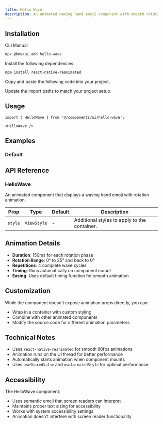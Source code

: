 ```yaml
---
title: Hello Wave
description: An animated waving hand emoji component with smooth rotation animation.
---
```


<ComponentPreview
  name='hello-wave-demo'
  description='An animated waving hand emoji'
/>

## Installation

<CodeTabs>

<TabsList>
  <TabsTrigger value="cli">CLI</TabsTrigger>
  <TabsTrigger value="manual">Manual</TabsTrigger>
</TabsList>
<TabsContent value="cli">

```bash
npx @bna/ui add hello-wave
```

</TabsContent>

<TabsContent value="manual">

<Steps>

<Step>Install the following dependencies:</Step>

```bash
npm install react-native-reanimated
```

<Step>Copy and paste the following code into your project.</Step>

<ComponentSource name='hello-wave' title='components/ui/hello-wave.tsx' />

<Step>Update the import paths to match your project setup.</Step>

</Steps>

</TabsContent>

</CodeTabs>

## Usage

```tsx
import { HelloWave } from '@/components/ui/hello-wave';
```

```tsx
<HelloWave />
```

## Examples

### Default

<ComponentPreview
  name='hello-wave-demo'
  description='An animated waving hand emoji'
/>

## API Reference

### HelloWave

An animated component that displays a waving hand emoji with rotation animation.

| Prop    | Type        | Default | Description                                  |
| ------- | ----------- | ------- | -------------------------------------------- |
| `style` | `ViewStyle` | -       | Additional styles to apply to the container. |

## Animation Details

- **Duration**: 150ms for each rotation phase
- **Rotation Range**: 0° to 25° and back to 0°
- **Repetitions**: 4 complete wave cycles
- **Timing**: Runs automatically on component mount
- **Easing**: Uses default timing function for smooth animation

## Customization

While the component doesn't expose animation props directly, you can:

- Wrap in a container with custom styling
- Combine with other animated components
- Modify the source code for different animation parameters

## Technical Notes

- Uses `react-native-reanimated` for smooth 60fps animations
- Animation runs on the UI thread for better performance
- Automatically starts animation when component mounts
- Uses `useSharedValue` and `useAnimatedStyle` for optimal performance

## Accessibility

The HelloWave component:

- Uses semantic emoji that screen readers can interpret
- Maintains proper text sizing for accessibility
- Works with system accessibility settings
- Animation doesn't interfere with screen reader functionality
